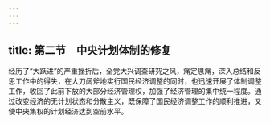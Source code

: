 ```yaml
---
---
---
```

title: 第二节　中央计划体制的修复
---




经历了“大跃进”的严重挫折后，全党大兴调查研究之风，痛定思痛，深入总结和反思工作中的得失，在大刀阔斧地实行国民经济调整的同时，也迅速开展了体制调整工作，收回了此前下放的大部分经济管理权，加强了经济管理的集中统一程度。通过改变经济的无计划状态和分散主义，既保障了国民经济调整工作的顺利推进，又使中央集权的计划经济达到空前水平。